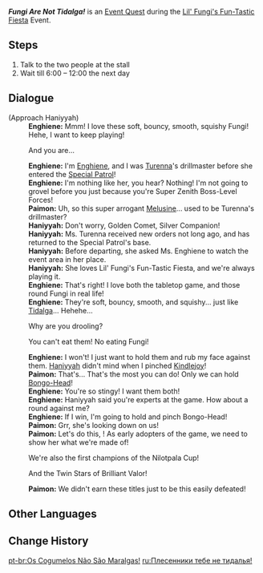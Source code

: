 {{Quest Infobox
|id            = 74508
|image         = Event Quest Fungi Are Not Tidalga!.png
|type          = World
|event_name    = Lil' Fungi's Fun-Tastic Fiesta
|requirement   = Complete the stage [[Lil' Fungi's Fun-Tastic Fiesta#Lil' Fantasy, Maguu Battle!|Lil' Fantasy, Maguu Battle!]].
|characters    = Enghiene; Haniyyah; Paimon; Traveler
|startLocation = [[Court of Fontaine: Quartier Lyonnais]], [[Fontaine]]
|region        = Fontaine
|area          = Court of Fontaine Region
|subarea       = Court of Fontaine
|poi           = Court of Fontaine: Quartier Lyonnais
|prev          = Lil' Fungi's Fun-Tastic Fiesta!
|next          = A Clash Between the First and the Latest!
|rewards       = Mora*10,000;Adventurer's Experience*4
|otherRewards  = 
}}
'''''Fungi Are Not Tidalga!''''' is an [[Event Quest]] during the [[Lil' Fungi's Fun-Tastic Fiesta]] Event.

==Steps==
# Talk to the two people at the stall
# Wait till 6:00 &ndash; 12:00 the next day

==Dialogue==
{{Quest Description|After Turenna's departure, the event welcomes another special Melusine player...}}
{{Dialogue Start}}
;(Approach Haniyyah)
:{{Black Screen|After a while, you and Paimon arrive at the Lil' Fungi's Fun-Tastic Fiesta booth...}}
:'''Enghiene:''' Mmm! I love these soft, bouncy, smooth, squishy Fungi! Hehe, I want to keep playing!
:{{DIcon}} And you are...
:'''Enghiene:''' I'm [[Enghiene]], and I was [[Turenna]]'s drillmaster before she entered the [[Special Patrol]]!
:'''Enghiene:''' I'm nothing like her, you hear? Nothing! I'm not going to grovel before you just because you're Super Zenith Boss-Level Forces!
:'''Paimon:''' Uh, so this super arrogant [[Melusine]]... used to be Turenna's drillmaster?
:'''Haniyyah:''' Don't worry, Golden Comet, Silver Companion!
:'''Haniyyah:''' Ms. Turenna received new orders not long ago, and has returned to the Special Patrol's base.
:'''Haniyyah:''' Before departing, she asked Ms. Enghiene to watch the event area in her place.
:'''Haniyyah:''' She loves Lil' Fungi's Fun-Tastic Fiesta, and we're always playing it.
:'''Enghiene:''' That's right! I love both the tabletop game, and those round Fungi in real life!
:'''Enghiene:''' They're soft, bouncy, smooth, and squishy... just like [[Tidalga]]... Hehehe...
:{{DIcon}} Why are you drooling?
:{{DIcon}} You can't eat them! No eating Fungi!
:'''Enghiene:''' I won't! I just want to hold them and rub my face against them. [[Haniyyah]] didn't mind when I pinched [[Kindlejoy]]!
:'''Paimon:''' That's... That's the most you can do! Only we can hold [[Bongo-Head]]!
:'''Enghiene:''' You're so stingy! I want them both!
:'''Enghiene:''' Haniyyah said you're experts at the game. How about a round against me?
:'''Enghiene:''' If I win, I'm going to hold and pinch Bongo-Head!
:'''Paimon:''' Grr, she's looking down on us!
:'''Paimon:''' Let's do this, {{Traveler}}! As early adopters of the game, we need to show her what we're made of!
:{{DIcon}} We're also the first champions of the Nilotpala Cup!
:{{DIcon}} And the Twin Stars of Brilliant Valor!
:'''Paimon:''' We didn't earn these titles just to be this easily defeated!
{{Dialogue End}}
<!--
==Soundtracks==
{{Soundtracks by Category Table|type=quest}}
-->
==Other Languages==
{{Other Languages
|en      = Fungi Are Not Tidalga!
|zhs     = 蕈兽可不是汐藻！
|zhs_rm  = 
|zht     = 蕈獸才不是汐藻！
|zht_rm  = 
|zh_tl   = 
|ja      = キノコンはタイダルガじゃない！
|ja_rm   = Kinokon wa Taidaruga ja Nai!
|ja_tl   = Fungi Are Not Tidalga!
|ko      = 버섯몬은 돌말이 아니야!
|ko_rm   = 
|ko_tl   = 
|es      = ¡Los Hongos no son marealgas!
|es_tl   = Fungi Are Not Tidalga!
|fr      = Les Fongus ne sont pas des maréalgues !
|fr_tl   = Fungi Are Not Tidalga!
|ru      = Плесенники тебе не тидалья!
|ru_tl   = 
|th      = Fungus ไม่ใช่ Tidalga นะ!
|th_rm   = 
|th_tl   = 
|vi      = Nấm Quỷ Không Phải Tidalga!
|vi_tl   = 
|de      = Pilzbestien sind keine Gezeitenalgen!
|de_tl   = {{Lex|Fungi|de}} are not {{Lex|Tidalga|de}}!
|id      = Fungus bukan Tidalga!
|id_tl   = Fungi Are Not Tidalga!
|pt      = Os Cogumelos Não São Maralgas!
|pt_tl   = 
|tr      = Mantarlar Tidalga Değildir Bir Kere!
|tr_tl   = 
|it      = I Miconoidi non sono Alghemarea!
|it_tl   = The {{Lex|Fungi|it}} Are Not Tidalga!
}}

==Change History==
{{Change History|4.2}}

[[pt-br:Os Cogumelos Não São Maralgas!]]
[[ru:Плесенники тебе не тидалья!]]